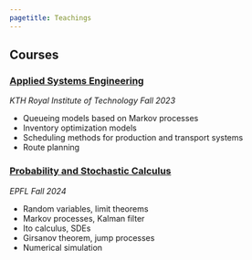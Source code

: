 ```yaml
---
pagetitle: Teachings
---
```


## Courses

### [Applied Systems Engineering](https://www.kth.se/student/kurser/kurs/SF2866?l=en)

*KTH Royal Institute of Technology*
*Fall 2023*

- Queueing models based on Markov processes
- Inventory optimization models
- Scheduling methods for production and transport systems
- Route planning

### [Probability and Stochastic Calculus](https://edu.epfl.ch/coursebook/en/probability-and-stochastic-calculus-FIN-415)

*EPFL*
*Fall 2024*

- Random variables, limit theorems
- Markov processes, Kalman filter
- Ito calculus, SDEs
- Girsanov theorem, jump processes
- Numerical simulation